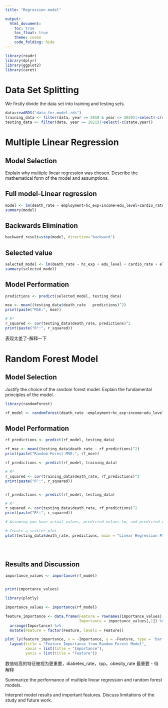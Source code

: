 ```yaml
---
title: "Regression model"

output: 
  html_document:
    toc: true
    toc_float: true
    theme: cosmo
    code_folding: hide
---
```


```r
library(readr)
library(dplyr)
library(ggplot2)
library(caret)
```



# Data Set Splitting

We firstly divide the data set into training and testing sets.
```r
data=readRDS("data_for_model.rds") 
training_data <- filter(data, year >= 2018 & year <= 2020)|>select(-c(state,year))
testing_data <- filter(data, year == 2021)|>select(-c(state,year))
```

# Multiple Linear Regression

## Model Selection

Explain why multiple linear regression was chosen.
Describe the mathematical form of the model and assumptions.

## Full model-Linear regression 

```r
model <- lm(death_rate ~ employment+hc_exp+income+edu_level+cardio_rate+smoke_rate+elder_rate, data = training_data)
summary(model)
```

## Backwards Elimination

```r
backward_result=step(model, direction='backward')
```


## Selected value

```r
selected_model <- lm(death_rate ~ hc_exp + edu_level + cardio_rate + elder_rate, data = training_data)
summary(selected_model)
```
## Model Performation

```r
predictions <- predict(selected_model, testing_data)

mse <- mean((testing_data$death_rate - predictions)^2)
print(paste("MSE:", mse))

# R²
r_squared <- cor(testing_data$death_rate, predictions)^2
print(paste("R²:", r_squared))
```




表现太差了-解释一下


# Random Forest Model

## Model Selection

Justify the choice of the random forest model.
Explain the fundamental principles of the model.

```r
library(randomForest)

rf_model <- randomForest(death_rate ~employment+hc_exp+income+edu_level+cardio_rate+smoke_rate+elder_rate, data = training_data)
```

## Model Performation

```r
rf_predictions <- predict(rf_model, testing_data)

rf_mse <- mean((testing_data$death_rate - rf_predictions)^2)
print(paste("Random Forest MSE:", rf_mse))

rf_predictions <- predict(rf_model, training_data)

# R²
r_squared <- cor(training_data$death_rate, rf_predictions)^2
print(paste("R²:", r_squared))


rf_predictions <- predict(rf_model, testing_data)

# R²
r_squared <- cor(testing_data$death_rate, rf_predictions)^2
print(paste("R²:", r_squared))
```

```r
# Assuming you have actual_values, predicted_values_lm, and predicted_values_rf

# Create a scatter plot
plot(testing_data$death_rate, predictions, main = "Linear Regression Predictions", xlab = "Actual Values", ylab = "Predicted Values", col = "black")





```



## Results and Discussion

```r
importance_values <- importance(rf_model)


print(importance_values)

library(plotly)

importance_values <- importance(rf_model)

feature_importance <- data.frame(Feature = rownames(importance_values), 
                                 Importance = importance_values[,1]) %>%
  arrange(Importance) %>% 
  mutate(Feature = factor(Feature, levels = Feature)) 

plot_ly(feature_importance, x = ~Importance, y = ~Feature, type = 'bar', orientation = 'h') %>%
  layout(title = "Feature Importance from Random Forest Model",
         xaxis = list(title = "Importance"),
         yaxis = list(title = "Feature"))
```


数值较高的特征被视为更重要，diabetes_rate，rpp，obesity_rate 最重要 - 待解释

Summarize the performance of multiple linear regression and random forest models.

Interpret model results and important features.
Discuss limitations of the study and future work.







